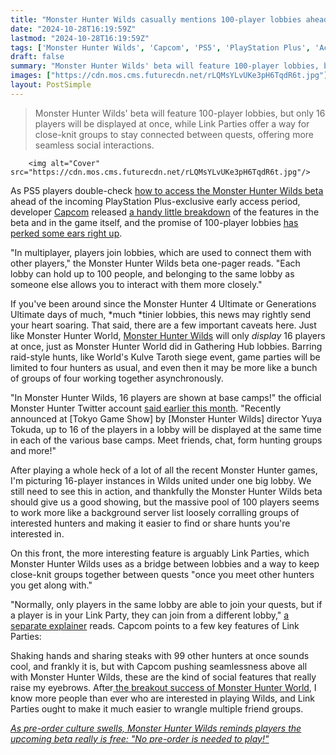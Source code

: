 ```yaml
---
title: "Monster Hunter Wilds casually mentions 100-player lobbies ahead of its first beta, but this is no MMO: 16 players show up at once just like Monster Hunter World"
date: "2024-10-28T16:19:59Z"
lastmod: "2024-10-28T16:19:59Z"
tags: ['Monster Hunter Wilds', 'Capcom', 'PS5', 'PlayStation Plus', 'Action RPG', 'Multiplayer', 'Beta', 'Social Features', 'Link Parties', 'Lobby']
draft: false
summary: "Monster Hunter Wilds' beta will feature 100-player lobbies, but only 16 players will be displayed at once, while Link Parties offer a way for close-knit groups to stay connected between quests, offering more seamless social interactions."
images: ["https://cdn.mos.cms.futurecdn.net/rLQMsYLvUKe3pH6TqdR6t.jpg"]
layout: PostSimple
---
```

> Monster Hunter Wilds' beta will feature 100-player lobbies, but only 16 players will be displayed at once, while Link Parties offer a way for close-knit groups to stay connected between quests, offering more seamless social interactions.


        <img alt="Cover" src="https://cdn.mos.cms.futurecdn.net/rLQMsYLvUKe3pH6TqdR6t.jpg"/>
        
As PS5 players double-check [<u>how to access the Monster Hunter Wilds beta</u>](https://www.gamesradar.com/games/monster-hunter/monster-hunter-wilds-beta-how-to-access/) ahead of the incoming PlayStation Plus-exclusive early access period, developer [Capcom](https://www.gamesradar.com/tag/capcom/) released [<u>a handy little breakdown</u>](https://manual.capcom.com/mhwilds/beta/en/steam/page/6/1) of the features in the beta and in the game itself, and the promise of 100-player lobbies [<u>has perked some ears right up</u>](https://www.reddit.com/r/MonsterHunter/comments/1gdyu01/what_the100_people_lobby/). 

"In multiplayer, players join lobbies, which are used to connect them with other players," the Monster Hunter Wilds beta one-pager reads. "Each lobby can hold up to 100 people, and belonging to the same lobby as someone else allows you to interact with them more closely." 

If you've been around since the Monster Hunter 4 Ultimate or Generations Ultimate days of much, *much *tinier lobbies, this news may rightly send your heart soaring. That said, there are a few important caveats here. Just like Monster Hunter World, [Monster Hunter Wilds](https://www.gamesradar.com/games/monster-hunter/monster-hunter-wilds-guide/) will only *display* 16 players at once, just as Monster Hunter World did in Gathering Hub lobbies. Barring raid-style hunts, like World's Kulve Taroth siege event, game parties will be limited to four hunters as usual, and even then it may be more like a bunch of groups of four working together asynchronously. 

"In Monster Hunter Wilds, 16 players are shown at base camps!" the official Monster Hunter Twitter account [<u>said earlier this month</u>](https://x.com/monsterhunter/status/1847261825609376087). "Recently announced at [Tokyo Game Show] by [Monster Hunter Wilds] director Yuya Tokuda, up to 16 of the players in a lobby will be displayed at the same time in each of the various base camps. Meet friends, chat, form hunting groups and more!"

After playing a whole heck of a lot of all the recent Monster Hunter games, I'm picturing 16-player instances in Wilds united under one big lobby. We still need to see this in action, and thankfully the Monster Hunter Wilds beta should give us a good showing, but the massive pool of 100 players seems to work more like a background server list loosely corralling groups of interested hunters and making it easier to find or share hunts you're interested in. 

On this front, the more interesting feature is arguably Link Parties, which Monster Hunter Wilds uses as a bridge between lobbies and a way to keep close-knit groups together between quests "once you meet other hunters you get along with." 

"Normally, only players in the same lobby are able to join your quests, but if a player is in your Link Party, they can join from a different lobby," [<u>a separate explainer</u>](https://manual.capcom.com/mhwilds/beta/en/steam/page/6/3) reads. Capcom points to a few key features of Link Parties: 

Shaking hands and sharing steaks with 99 other hunters at once sounds cool, and frankly it is, but with Capcom pushing seamlessness above all with Monster Hunter Wilds, these are the kind of social features that really raise my eyebrows. After[ the breakout success of Monster Hunter World](https://www.gamesradar.com/at-25-million-copies-sold-monster-hunter-world-is-so-successful-that-its-responsible-for-over-25-of-the-total-sales-of-the-20-year-old-action-rpg-series/), I know more people than ever who are interested in playing Wilds, and Link Parties ought to make it much easier to wrangle multiple friend groups. 

[<u><em>As pre-order culture swells, Monster Hunter Wilds reminds players the upcoming beta really is free: "No pre-order is needed to play!"</em></u>](https://www.gamesradar.com/games/monster-hunter/as-pre-order-culture-swells-monster-hunter-wilds-reminds-players-the-upcoming-beta-really-is-free-no-pre-order-is-needed-to-play/)
        